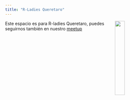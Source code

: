```yaml
--- 
title: "R-Ladies Queretaro" 
--- 
```


<img src="Fig/logo_Rladies_Qro.png" style="width:25%; margin-right: 20px" align="right">

Este espacio es para R-ladies Queretaro, puedes seguirnos también en nuestro [meetup](https://www.meetup.com/en-AU/rladies-queretaro/) 

